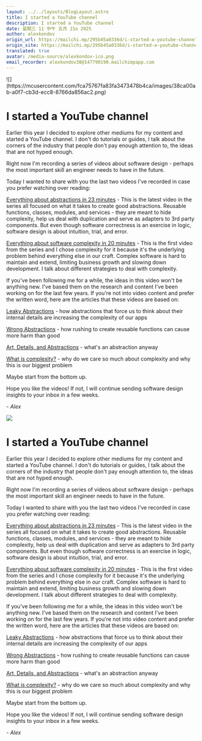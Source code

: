 ```yaml
---
layout: ../../layouts/BlogLayout.astro
title: I started a YouTube channel
description: I started a YouTube channel
date: 星期三 11 中午 五月 21o 2025
author: alexkondov
origin_url: https://mailchi.mp/295b45a0336d/i-started-a-youtube-channel?e=6955ce1080
origin_site: https://mailchi.mp/295b45a0336d/i-started-a-youtube-channel?e=6955ce1080
translated: true
avatar: /media-source/alexkondov-ico.png
email_recorder: alexkondov38@147790190.mailchimpapp.com
---
```



<Reference client:only="react" title="I started a YouTube channel" url="https://mailchi.mp/295b45a0336d/i-started-a-youtube-channel?e=6955ce1080" />

<Detail client:only="react">
	![](https://mcusercontent.com/fca75767fa83fa3473478b4ca/images/38ca00ab-a0f7-cb3d-ecc8-8766da856ac2.png)

# I started a YouTube channel

  
Earlier this year I decided to explore other mediums for my content and started a YouTube channel. I don't do tutorials or guides, I talk about the corners of the industry that people don't pay enough attention to, the ideas that are not hyped enough.  
  
Right now I'm recording a series of videos about software design - perhaps the most important skill an engineer needs to have in the future.  
  
Today I wanted to share with you the last two videos I've recorded in case you prefer watching over reading:  
  
[Everything about abstractions in 23 minutes](https://alexkondov.us2.list-manage.com/track/click?u=fca75767fa83fa3473478b4ca&id=c172155a75&e=6955ce1080) - This is the latest video in the series all focused on what it takes to create good abstractions. Reusable functions, classes, modules, and services - they are meant to hide complexity, help us deal with duplication and serve as adapters to 3rd party components. But even though software correctness is an exercise in logic, software design is about intuition, trial, and error.  
  
[Everything about software complexity in 20 minutes](https://alexkondov.us2.list-manage.com/track/click?u=fca75767fa83fa3473478b4ca&id=90374f3eb1&e=6955ce1080) - This is the first video from the series and I chose complexity for it because it's the underlying problem behind everything else in our craft. Complex software is hard to maintain and extend, limiting business growth and slowing down development. I talk about different strategies to deal with complexity.  
  
If you've been following me for a while, the ideas in this video won't be anything new. I've based them on the research and content I've been working on for the last few years. If you're not into video content and prefer the written word, here are the articles that these videos are based on:  
  
[Leaky Abstractions](https://alexkondov.us2.list-manage.com/track/click?u=fca75767fa83fa3473478b4ca&id=bc3521281e&e=6955ce1080) - how abstractions that force us to think about their internal details are increasing the complexity of our apps  
  
[Wrong Abstractions](https://alexkondov.us2.list-manage.com/track/click?u=fca75767fa83fa3473478b4ca&id=e525fb2997&e=6955ce1080) - how rushing to create reusable functions can cause more harm than good  
  
[Art, Details, and Abstractions](https://alexkondov.us2.list-manage.com/track/click?u=fca75767fa83fa3473478b4ca&id=25121a4355&e=6955ce1080) - what's an abstraction anyway  
  
[What is complexity?](https://alexkondov.us2.list-manage.com/track/click?u=fca75767fa83fa3473478b4ca&id=5b8cca9e6b&e=6955ce1080) - why do we care so much about complexity and why this is our biggest problem  
  
Maybe start from the bottom up.  
  
Hope you like the videos! If not, I will continue sending software design insights to your inbox in a few weeks.  
  
_\- Alex_

  
  
  
  
  
  


</Detail>

![](https://mcusercontent.com/fca75767fa83fa3473478b4ca/images/38ca00ab-a0f7-cb3d-ecc8-8766da856ac2.png)

# I started a YouTube channel

Earlier this year I decided to explore other mediums for my content and started a YouTube channel. I don't do tutorials or guides, I talk about the corners of the industry that people don't pay enough attention to, the ideas that are not hyped enough.

Right now I'm recording a series of videos about software design - perhaps the most important skill an engineer needs to have in the future.

Today I wanted to share with you the last two videos I've recorded in case you prefer watching over reading:

[Everything about abstractions in 23 minutes](https://alexkondov.us2.list-manage.com/track/click?u=fca75767fa83fa3473478b4ca\&id=c172155a75\&e=6955ce1080) - This is the latest video in the series all focused on what it takes to create good abstractions. Reusable functions, classes, modules, and services - they are meant to hide complexity, help us deal with duplication and serve as adapters to 3rd party components. But even though software correctness is an exercise in logic, software design is about intuition, trial, and error.

[Everything about software complexity in 20 minutes](https://alexkondov.us2.list-manage.com/track/click?u=fca75767fa83fa3473478b4ca\&id=90374f3eb1\&e=6955ce1080) - This is the first video from the series and I chose complexity for it because it's the underlying problem behind everything else in our craft. Complex software is hard to maintain and extend, limiting business growth and slowing down development. I talk about different strategies to deal with complexity.

If you've been following me for a while, the ideas in this video won't be anything new. I've based them on the research and content I've been working on for the last few years. If you're not into video content and prefer the written word, here are the articles that these videos are based on:

[Leaky Abstractions](https://alexkondov.us2.list-manage.com/track/click?u=fca75767fa83fa3473478b4ca\&id=bc3521281e\&e=6955ce1080) - how abstractions that force us to think about their internal details are increasing the complexity of our apps

[Wrong Abstractions](https://alexkondov.us2.list-manage.com/track/click?u=fca75767fa83fa3473478b4ca\&id=e525fb2997\&e=6955ce1080) - how rushing to create reusable functions can cause more harm than good

[Art, Details, and Abstractions](https://alexkondov.us2.list-manage.com/track/click?u=fca75767fa83fa3473478b4ca\&id=25121a4355\&e=6955ce1080) - what's an abstraction anyway

[What is complexity?](https://alexkondov.us2.list-manage.com/track/click?u=fca75767fa83fa3473478b4ca\&id=5b8cca9e6b\&e=6955ce1080) - why do we care so much about complexity and why this is our biggest problem

Maybe start from the bottom up.

Hope you like the videos! If not, I will continue sending software design insights to your inbox in a few weeks.

*- Alex*


